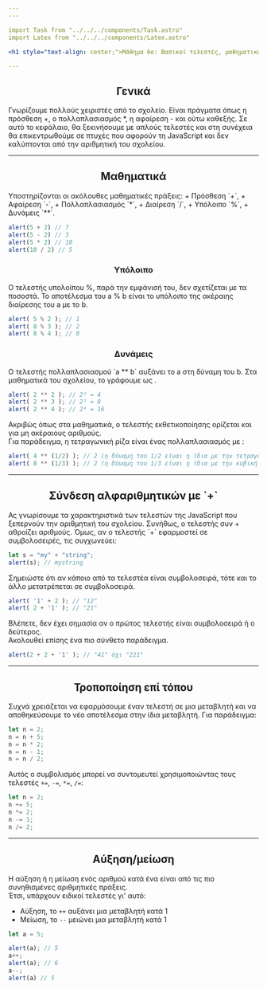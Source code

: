 ```yaml
---
---

import Task from "../../../components/Task.astro"
import Latex from "../../../components/Latex.astro"

<h1 style="text-align: center;">Μάθημα 6ο: Βασικοί τελεστές, μαθηματικά</h1>

---
```


<h2 style="text-align: center;">Γενικά</h2>
Γνωρίζουμε πολλούς χειριστές από το σχολείο. Είναι πράγματα όπως η πρόσθεση +, ο πολλαπλασιασμός *, η αφαίρεση - και ούτω καθεξής.  
Σε αυτό το κεφάλαιο, θα ξεκινήσουμε με απλούς τελεστές και στη συνέχεια θα επικεντρωθούμε σε πτυχές που αφορούν τη JavaScript και δεν καλύπτονται από την αριθμητική του σχολείου.  

---

<h2 style="text-align: center;">Μαθηματικά</h2>
Υποστηρίζονται οι ακόλουθες μαθηματικές πράξεις:
+ Πρόσθεση `+`,
+ Αφαίρεση `-`,
+ Πολλαπλασιασμός `*`,
+ Διαίρεση `/`,
+ Υπόλοιπο `%`,
+ Δυνάμεις `**`.

```js
alert(5 + 2) // 7
alert(5 - 2) // 3
alert(5 * 2) // 10
alert(10 / 2) // 5
```

<h3 style="text-align: center;">Υπόλοιπο</h3>
Ο τελεστής υπολοίπου %, παρά την εμφάνισή του, δεν σχετίζεται με τα ποσοστά.  
Το αποτέλεσμα του a % b είναι το υπόλοιπο της ακέραιης διαίρεσης του a με το b.

```js
alert( 5 % 2 ); // 1
alert( 8 % 3 ); // 2
alert( 8 % 4 ); // 0
```

<h3 style="text-align: center;">Δυνάμεις</h3>
Ο τελεστής πολλαπλασιασμού `a ** b` αυξάνει το a στη δύναμη του b.  
Στα μαθηματικά του σχολείου, το γράφουμε ως <Latex formula="a^b"/>.

```js
alert( 2 ** 2 ); // 2² = 4
alert( 2 ** 3 ); // 2³ = 8
alert( 2 ** 4 ); // 2⁴ = 16
```

Ακριβώς όπως στα μαθηματικά, ο τελεστής εκθετικοποίησης ορίζεται και για μη ακέραιους αριθμούς.  
Για παράδειγμα, η τετραγωνική ρίζα είναι ένας πολλαπλασιασμός με <Latex formula="\frac{1}{2}" />:

```js
alert( 4 ** (1/2) ); // 2 (η δύναμη του 1/2 είναι η ίδια με την τετραγωνική ρίζα)
alert( 8 ** (1/3) ); // 2 (η δύναμη του 1/3 είναι η ίδια με την κυβική ρίζα)
```

---

<h2 style="text-align: center;">Σύνδεση αλφαριθμητικών με `+`</h2>
Ας γνωρίσουμε τα χαρακτηριστικά των τελεστών της JavaScript που ξεπερνούν την αριθμητική του σχολείου.  
Συνήθως, ο τελεστής συν + αθροίζει αριθμούς.  
Όμως, αν ο τελεστής `+` εφαρμοστεί σε συμβολοσειρές, τις συγχωνεύει:  

```js
let s = "my" + "string";
alert(s); // mystring
```

Σημειώστε ότι αν κάποιο από τα τελεστέα είναι συμβολοσειρά, τότε και το άλλο μετατρέπεται σε συμβολοσειρά.

```js
alert( '1' + 2 ); // "12"
alert( 2 + '1' ); // "21"
```

Βλέπετε, δεν έχει σημασία αν ο πρώτος τελεστής είναι συμβολοσειρά ή ο δεύτερος.  
Ακολουθεί επίσης ένα πιο σύνθετο παράδειγμα.

```js
alert(2 + 2 + '1' ); // "41" όχι "221"
```

---

<h2 style="text-align: center;">Τροποποίηση επί τόπου</h2>
Συχνά χρειάζεται να εφαρμόσουμε έναν τελεστή σε μια μεταβλητή και να αποθηκεύσουμε το νέο αποτέλεσμα στην ίδια μεταβλητή.  
Για παράδειγμα:

```js
let n = 2;
n = n + 5;
n = n * 2;
n = n - 1;
n = n / 2;
```

Αυτός ο συμβολισμός μπορεί να συντομευτεί χρησιμοποιώντας τους τελεστές `+=`, `-=`, `*=`, `/=`:

```js
let n = 2;
n += 5;
n *= 2;
n -= 1;
n /= 2;
```

---

<h2 style="text-align: center;">Αύξηση/μείωση</h2>

Η αύξηση ή η μείωση ενός αριθμού κατά ένα είναι από τις πιο συνηθισμένες αριθμητικές πράξεις.  
Έτσι, υπάρχουν ειδικοί τελεστές γι' αυτό:
+ Αύξηση, το `++` αυξάνει μια μεταβλητή κατά 1
+ Μείωση, το `--` μειώνει μια μεταβλητή κατά 1

```js
let a = 5;

alert(a); // 5
a++;
alert(a); // 6
a--;
alert(a) // 5
```
